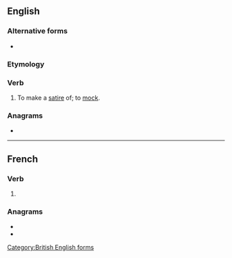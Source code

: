 {{also|satirisé}}
==English==

===Alternative forms===
* {{l|en|satirize}}

===Etymology===
{{suffix|en|satire|ise}}

===Verb===
{{en-verb}}

# To make a [[satire]] of; to [[mock]].

===Anagrams===
* {{anagrams|en|a=aeiirsst|Tiresias}}

[[Category:British English forms]]

----

==French==

===Verb===
{{head|fr|verb form}}

# {{inflection of|fr|satiriser||1//3|s|pres|ind//sub|;|2|s|impr}}

===Anagrams===
* {{l|fr|résistai}}
* {{l|fr|tisserai}}